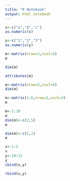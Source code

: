 ```yaml
---
title: "R Notebook"
output: html_notebook
---
```

```r
x<-c("a","b","c")
as.numeric(x)
```
```r
y<-c("1","2","3")
as.numeric(y)
```
```r
m<-matrix(nrow=2,ncol=3)
m
```
```r
dim(m)
```
```r
attributes(m)
```
```r
m<-matrix(nrow=5,ncol=6)
dim(m)
```
```r
m<-matrix(1:6,nrow=2,ncol=3)
m
```
```r
m<-1:10
m
dim(m)<-c(2,5)
m
```
```r
dim(m)<-c(5,2)
m
```
```r
x<-1:3
x
y<-10:12
y
cbind(x,y)
```
```r
rbind(x,y)
```

